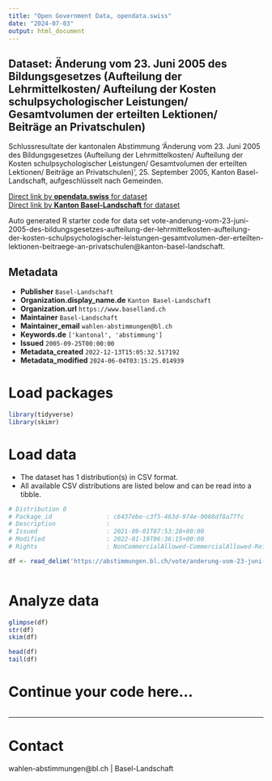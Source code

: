 ```yaml
---
title: "Open Government Data, opendata.swiss"
date: "2024-07-03"
output: html_document
---
```


## Dataset: Änderung vom 23. Juni 2005 des Bildungsgesetzes (Aufteilung der Lehrmittelkosten/ Aufteilung der Kosten schulpsychologischer Leistungen/ Gesamtvolumen der erteilten Lektionen/ Beiträge an Privatschulen)

Schlussresultate der kantonalen Abstimmung 'Änderung vom 23. Juni 2005 des Bildungsgesetzes (Aufteilung der Lehrmittelkosten/ Aufteilung der Kosten schulpsychologischer Leistungen/ Gesamtvolumen der erteilten Lektionen/ Beiträge an Privatschulen)', 25. September 2005, Kanton Basel-Landschaft, aufgeschlüsselt nach Gemeinden.

[Direct link by **opendata.swiss** for dataset](https://opendata.swiss/de/dataset/anderung-vom-23-juni-2005-des-bildungsgesetzes-aufteilung-der-lehrmittelkosten-aufteilung-der-k)<br>
[Direct link by **Kanton Basel-Landschaft** for dataset](https://abstimmungen.bl.ch/vote/anderung-vom-23-juni-2005-des-bildungsgesetzes-aufteilung-der-lehrmittelkosten-aufteilung-der-kosten-schulpsychologischer-leistungen-gesamtvolumen-der-erteilten-lektionen-beitraege-an-privatschulen/data)

Auto generated R starter code for data set vote-anderung-vom-23-juni-2005-des-bildungsgesetzes-aufteilung-der-lehrmittelkosten-aufteilung-der-kosten-schulpsychologischer-leistungen-gesamtvolumen-der-erteilten-lektionen-beitraege-an-privatschulen@kanton-basel-landschaft.

## Metadata

- **Publisher** `Basel-Landschaft`
- **Organization.display_name.de** `Kanton Basel-Landschaft`
- **Organization.url** `https://www.baselland.ch`
- **Maintainer** `Basel-Landschaft`
- **Maintainer_email** `wahlen-abstimmungen@bl.ch`
- **Keywords.de** `['kantonal', 'abstimmung']`
- **Issued** `2005-09-25T00:00:00`
- **Metadata_created** `2022-12-13T15:05:32.517192`
- **Metadata_modified** `2024-06-04T03:15:25.014939`


# Load packages

```r

library(tidyverse)
library(skimr)

```

# Load data

-   The dataset has 1 distribution(s) in CSV format.
-   All available CSV distributions are listed below and can be read into a tibble.

```r

# Distribution 0
# Package_id               : c6437ebe-c3f5-463d-974e-0088df8a77fc
# Description              : 
# Issued                   : 2021-09-01T07:53:28+00:00
# Modified                 : 2022-01-19T06:36:15+00:00
# Rights                   : NonCommercialAllowed-CommercialAllowed-ReferenceRequired

df <- read_delim('https://abstimmungen.bl.ch/vote/anderung-vom-23-juni-2005-des-bildungsgesetzes-aufteilung-der-lehrmittelkosten-aufteilung-der-kosten-schulpsychologischer-leistungen-gesamtvolumen-der-erteilten-lektionen-beitraege-an-privatschulen/data-csv')



```

# Analyze data

```r

glimpse(df)
str(df)
skim(df)

head(df)
tail(df)

```

# Continue your code here...

```r

```

------------------------------------------------------------------------

# Contact

wahlen-abstimmungen@bl.ch | Basel-Landschaft
